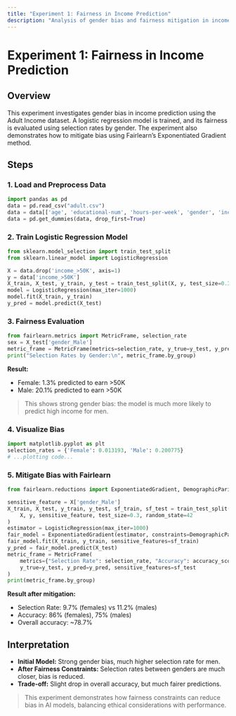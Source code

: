 ```yaml
---
title: "Experiment 1: Fairness in Income Prediction"
description: "Analysis of gender bias and fairness mitigation in income prediction using the Adult dataset."
---
```


# Experiment 1: Fairness in Income Prediction

## Overview
This experiment investigates gender bias in income prediction using the Adult Income dataset. A logistic regression model is trained, and its fairness is evaluated using selection rates by gender. The experiment also demonstrates how to mitigate bias using Fairlearn’s Exponentiated Gradient method.

## Steps

### 1. Load and Preprocess Data
```python
import pandas as pd
data = pd.read_csv("adult.csv")
data = data[['age', 'educational-num', 'hours-per-week', 'gender', 'income']]
data = pd.get_dummies(data, drop_first=True)
```

### 2. Train Logistic Regression Model
```python
from sklearn.model_selection import train_test_split
from sklearn.linear_model import LogisticRegression

X = data.drop('income_>50K', axis=1)
y = data['income_>50K']
X_train, X_test, y_train, y_test = train_test_split(X, y, test_size=0.3, random_state=42)
model = LogisticRegression(max_iter=1000)
model.fit(X_train, y_train)
y_pred = model.predict(X_test)
```

### 3. Fairness Evaluation
```python
from fairlearn.metrics import MetricFrame, selection_rate
sex = X_test['gender_Male']
metric_frame = MetricFrame(metrics=selection_rate, y_true=y_test, y_pred=y_pred, sensitive_features=sex)
print("Selection Rates by Gender:\n", metric_frame.by_group)
```

**Result:**
- Female: 1.3% predicted to earn >50K
- Male: 20.1% predicted to earn >50K

> This shows strong gender bias: the model is much more likely to predict high income for men.

### 4. Visualize Bias
```python
import matplotlib.pyplot as plt
selection_rates = {'Female': 0.013193, 'Male': 0.200775}
# ...plotting code...
```

### 5. Mitigate Bias with Fairlearn
```python
from fairlearn.reductions import ExponentiatedGradient, DemographicParity

sensitive_feature = X['gender_Male']
X_train, X_test, y_train, y_test, sf_train, sf_test = train_test_split(
    X, y, sensitive_feature, test_size=0.3, random_state=42
)
estimator = LogisticRegression(max_iter=1000)
fair_model = ExponentiatedGradient(estimator, constraints=DemographicParity(), eps=0.01)
fair_model.fit(X_train, y_train, sensitive_features=sf_train)
y_pred = fair_model.predict(X_test)
metric_frame = MetricFrame(
    metrics={"Selection Rate": selection_rate, "Accuracy": accuracy_score},
    y_true=y_test, y_pred=y_pred, sensitive_features=sf_test
)
print(metric_frame.by_group)
```

**Result after mitigation:**
- Selection Rate: 9.7% (females) vs 11.2% (males)
- Accuracy: 86% (females), 75% (males)
- Overall accuracy: ~78.7%

## Interpretation

- **Initial Model:** Strong gender bias, much higher selection rate for men.
- **After Fairness Constraints:** Selection rates between genders are much closer, bias is reduced.
- **Trade-off:** Slight drop in overall accuracy, but much fairer predictions.

> This experiment demonstrates how fairness constraints can reduce bias in AI models, balancing ethical considerations with performance.
